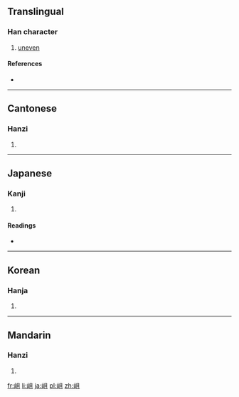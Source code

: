 ==Translingual==

===Han character===
{{Han char|rn=46|rad=山|as=05|sn=8|four=2771<sub>0</sub>|canj=山月一 (UBM)}}

# [[uneven]]

====References====
* {{Han ref|kx=0309.180|dkj=07984|dj=0609.120|hdz=10766.120|uh=5CA8|ud=23720|bh=CC60|bd=52320}}

----

==Cantonese==

===Hanzi===
{{yue-hanzi|jyut=|y=jo2}}

# {{defn|lang=yue|sort=山05}}

----

==Japanese==

===Kanji===
{{ja-kanji|grade=|rs=山05}}

# {{defn|lang=ja|sort=山05}}

====Readings====
* {{ja-readings|on=[[そ]] (so), [[しょ]] (sho)|kun=[[いしゃま]] (ishama), [[そば]] (soba)}}

----

==Korean==

===Hanja===
{{ko-hanja|hangeul=저|rv=jeo|mr=chŏ}}

# {{defn|lang=ko|sort=山05}}

----

==Mandarin==

===Hanzi===
{{cmn-hanzi|pin=[[jū]] ([[ju1]])|wg=chü<sup>1</sup>}}

# {{defn|lang=cmn|sort=山05}}

[[fr:岨]]
[[li:岨]]
[[ja:岨]]
[[pl:岨]]
[[zh:岨]]